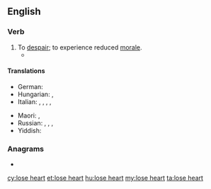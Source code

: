 ==English==

===Verb===
{{en-verb|head=[[to]] [[lose]] [[heart]]|loses heart|losing heart|lost heart|lost heart}}

# To [[despair]]; to experience reduced [[morale]].
#* {{quote-book
|year=2008
|author=Sue Grafton
|title=J is for Judgment
|chapter=
|url=http://books.google.com/books?id=0ve5YB4pvOQC&pg=PA159&dq=%22we'd+have+lost+heart%22&hl=en&ei=X00NTeDnHc2hnweesZCtDg&sa=X&oi=book_result&ct=result&resnum=1&ved=0CCYQ6AEwAA#v=onepage&q=%22we'd%20have%20lost%20heart%22&f=false
|isbn=
|page=159
|passage=There's nothing so humbling as being a dunce in a foreign tongue, and if it weren't for her compassion, we'd have '''lost heart''' after two weeks.}}

====Translations====
{{trans-top|to despair}}
* German: {{t|de|den Mut verlieren}}
* Hungarian: {{t+|hu|elkedvetlenedik}}, {{t+|hu|elcsügged}}
* Italian: {{t|it|accasciarsi}}, {{t+|it|disperarsi}}, {{t+|it|abbattersi}}, {{t|it|scoraggiarsi}}, {{t|it|sfiduciarsi}}
{{trans-mid}}
* Maori: {{t|mi|takarure}}, {{t|mi|tārure}}
* Russian: {{t|ru|падать духом|impf|alt=па́дать ду́хом}}, {{t|ru|упасть духом|pf|alt=упа́сть ду́хом}}, {{t+|ru|отчаиваться|impf|alt=отча́иваться}}, {{t+|ru|отчаяться|pf|alt=отча́яться}}
* Yiddish: {{t|yi|אַראָפּפֿאַלן בײַ זיך}}
{{trans-bottom}}

===Anagrams===
* {{l|en|trehalose}}

[[cy:lose heart]]
[[et:lose heart]]
[[hu:lose heart]]
[[my:lose heart]]
[[ta:lose heart]]
